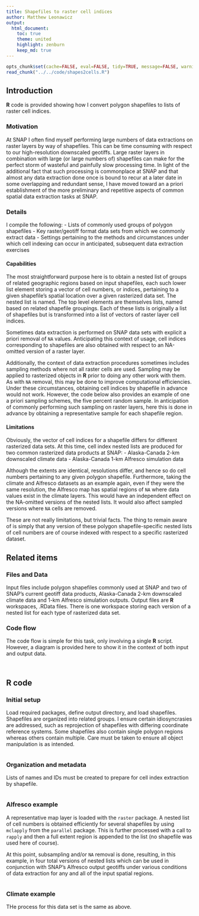 ```yaml
---
title: Shapefiles to raster cell indices
author: Matthew Leonawicz
output:
  html_document:
    toc: true
    theme: united
    highlight: zenburn
    keep_md: true
---
```


```r
opts_chunk$set(cache=FALSE, eval=FALSE, tidy=TRUE, message=FALSE, warning=FALSE)
read_chunk("../../code/shapes2cells.R")
```


## Introduction
**R** code is provided showing how I convert polygon shapefiles to lists of raster cell indices.

### Motivation
At SNAP I often find myself performing large numbers of data extractions on raster layers by way of shapefiles.
This can be time consuming with respect to our high-resolution downscaled geotiffs.
Large raster layers in combination with large (or large numbers of) shapefiles can make for the perfect storm of wasteful and painfully slow processing time.
In light of the additional fact that such processing is commonplace at SNAP and that almost any data extraction done once is bound to recur at a later date in some overlapping and redundant sense,
I have moved toward an a priori establishment of the more preliminary and repetitive aspects of common spatial data extraction tasks at SNAP.

### Details
I compile the following:
- Lists of commonly used groups of polygon shapefiles
- Key raster/geotiff format data sets from which we commonly extract data
- Settings pertaining to the methods and circumstances under which cell indexing can occur in anticipated, subsequent data extraction exercises

#### Capabilities
The most straightforward purpose here is to obtain a nested list of groups of related geographic regions based on input shapefiles,
each such lower list element storing a vector of cell numbers, or indices, pertaining to a given shapefile's spatial location over a given rasterized data set.
The nested list is named. The top level elements are themselves lists, named based on related shapefile groupings.
Each of these lists is originally a list of shapefiles but is transformed into a list of vectors of raster layer cell indices.

Sometimes data extraction is performed on SNAP data sets with explicit a priori removal of `NA` values.
Anticipating this context of usage, cell indices corresponding to shapefiles are also obtained with respect to an NA-omitted version of a raster layer.

Additionally, the context of data extraction procedures sometimes includes sampling methods where not all raster cells are used.
Sampling may be applied to rasterized objects in **R** prior to doing any other work with them.
As with `NA` removal, this may be done to improve computational efficiencies.
Under these circumstances, obtaining cell indices by shapefile in advance would not work.
However, the code below also provides an example of one a priori sampling schemes, the five percent random sample.
In anticipation of commonly performing such sampling on raster layers,
here this is done in advance by obtaining a representative sample for each shapefile region.

#### Limitations
Obviously, the vector of cell indices for a shapefile differs for different rasterized data sets.
At this time, cell index nested lists are produced for two common rasterized data products at SNAP:
- Alaska-Canada 2-km downscaled climate data
- Alaska-Canada 1-km Alfresco simulation data

Although the extents are identical, resolutions differ, and hence so do cell numbers pertaining to any given polygon shapefile.
Furthermore, taking the climate and Alfresco datasets as an example again, even if they were the same resolution,
the Alfresco map has spatial regions of `NA` where data values exist in the climate layers.
This would have an independent effect on the NA-omitted versions of the nested lists.
It would also affect sampled versions where `NA` cells are removed.

These are not really limitations, but trivial facts.
The thing to remain aware of is simply that any version of these polygon shapefile-specific nested lists of cell numbers are of course indexed with respect to a specific rasterized dataset.

## Related items

### Files and Data
Input files include polygon shapefiles commonly used at SNAP and two of SNAP's current geotiff data products, Alaska-Canada 2-km downscaled climate data and 1-km Alfresco simulation outputs.
Output files are **R** workspaces, .RData files.
There is one workspace storing each version of a nested list for each type of rasterized data set.

### Code flow
The code flow is simple for this task, only involving a single **R** script.
However, a diagram is provided here to show it in the context of both input and output data.

```r
```

```r
```

## R code

### Initial setup

Load required packages, define output directory, and load shapefiles.
Shapefiles are organized into related groups.
I ensure certain idiosyncrasies are addressed, such as reprojection of shapefiles with differing coordinate reference systems.
Some shapefiles also contain single polygon regions whereas others contain multiple.
Care must be taken to ensure all object manipulation is as intended.

```r
```

### Organization and metadata
Lists of names and IDs must be created to prepare for cell index extraction by shapefile.

```r
```

### Alfresco example
A representative map layer is loaded with the `raster` package.
A nested list of cell numbers is obtained efficiently for several shapefiles by using `mclapply` from the `parallel` package.
This is further processed with a call to `rapply` and then a full extent region is appended to the list (no shapefile was used here of course).

At this point, subsampling and/or `NA` removal is done,
resulting, in this example, in four total versions of nested lists which can be used in conjunction with SNAP's Alfresco output geotiffs
under various conditions of data extraction for any and all of the input spatial regions.

```r
```

### Climate example
THe process for this data set is the same as above.

```r
```
